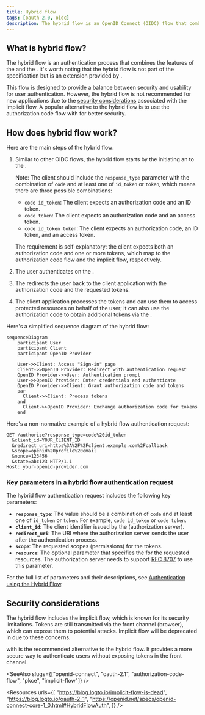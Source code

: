 ```yaml
---
title: Hybrid flow
tags: [oauth 2.0, oidc]
description: The hybrid flow is an OpenID Connect (OIDC) flow that combines the authorization code flow and the implicit flow. It is designed to provide a balance between security and usability for authentication.
---
```


## What is hybrid flow?

The hybrid flow is an authentication process that combines the features of the <Ref slug="authorization-code-flow" /> and the <Ref slug="implicit-flow" />. It's worth noting that the hybrid flow is not part of the <Ref slug="oauth-2.0" /> specification but is an extension provided by <Ref slug="openid-connect" />.

This flow is designed to provide a balance between security and usability for user authentication. However, the hybrid flow is not recommended for new applications due to the [security considerations](#security-considerations) associated with the implicit flow. A popular alternative to the hybrid flow is to use the authorization code flow with <Ref slug="pkce" /> for better security.

## How does hybrid flow work?

Here are the main steps of the hybrid flow:

1. Similar to other OIDC flows, the hybrid flow starts by the <Ref slug="client" /> initiating an <Ref slug="authentication-request" /> to the <Ref slug="openid-connect" headingId="openid-provider-op" />.

    Note: The client should include the `response_type` parameter with the combination of `code` and at least one of `id_token` or `token`, which means there are three possible combinations:

      - `code id_token`: The client expects an authorization code and an ID token.
      - `code token`: The client expects an authorization code and an access token.
      - `code id_token token`: The client expects an authorization code, an ID token, and an access token.

    The requirement is self-explanatory: the client expects both an authorization code and one or more tokens, which map to the authorization code flow and the implicit flow, respectively.
2. The user authenticates on the <Ref slug="openid-connect" headingId="openid-provider-op" />.
3. The <Ref slug="openid-connect" headingId="openid-provider-op" /> redirects the user back to the client application with the authorization code and the requested tokens.
4. The client application processes the tokens and can use them to access protected resources on behalf of the user; it can also use the authorization code to obtain additional tokens via the <Ref slug="token-request" />.

Here's a simplified sequence diagram of the hybrid flow:

```mermaid
sequenceDiagram
    participant User
    participant Client
    participant OpenID Provider

    User->>Client: Access "Sign-in" page
    Client->>OpenID Provider: Redirect with authentication request
    OpenID Provider->>User: Authentication prompt
    User->>OpenID Provider: Enter credentials and authenticate
    OpenID Provider->>Client: Grant authorization code and tokens
    par
      Client->>Client: Process tokens
    and
      Client->>OpenID Provider: Exchange authorization code for tokens
    end
```

Here's a non-normative example of a hybrid flow authentication request:

```http
GET /authorize?response_type=code%20id_token
  &client_id=YOUR_CLIENT_ID
  &redirect_uri=https%3A%2F%2Fclient.example.com%2Fcallback
  &scope=openid%20profile%20email
  &nonce=123456
  &state=abc123 HTTP/1.1
Host: your-openid-provider.com
```

### Key parameters in a hybrid flow authentication request

The hybrid flow authentication request includes the following key parameters:

- **`response_type`**: The value should be a combination of `code` and at least one of `id_token` or `token`. For example, `code id_token` or `code token`.
- **`client_id`**: The client identifier issued by the <Ref slug="openid-connect" headingId="openid-provider-op" /> (authorization server).
- **`redirect_uri`**: The URI where the authorization server sends the user after the authentication process.
- **`scope`**: The requested <Ref slug="scope">scopes</Ref> (permissions) for the tokens.
- **`resource`**: The optional parameter that specifies the <Ref slug="resource-indicator" /> for the requested resources. The authorization server needs to support [RFC 8707](https://datatracker.ietf.org/doc/html/rfc8707) to use this parameter.

For the full list of parameters and their descriptions, see [Authentication using the Hybrid Flow](https://openid.net/specs/openid-connect-core-1_0.html#HybridFlowAuth).

## Security considerations

The hybrid flow includes the implicit flow, which is known for its security limitations. Tokens are still transmitted via the front channel (browser), which can expose them to potential attacks. Implicit flow will be deprecated in <Ref slug="oauth-2.1" /> due to these concerns.

<Ref slug="authorization-code-flow" /> with <Ref slug="pkce" /> is the recommended alternative to the hybrid flow. It provides a more secure way to authenticate users without exposing tokens in the front channel.

<SeeAlso slugs={["openid-connect", "oauth-2.1", "authorization-code-flow", "pkce", "implicit-flow"]} />

<Resources
  urls={[
    "https://blog.logto.io/implicit-flow-is-dead",
    "https://blog.logto.io/oauth-2-1",
    "https://openid.net/specs/openid-connect-core-1_0.html#HybridFlowAuth",
  ]}
/>
